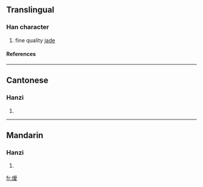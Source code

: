 {{see|璦}}

==Translingual==
===Han character===
{{Han char|rn=96|rad=玉|as=10|sn=14|four=|canj=一土月月水 (MGBBE), X一土月月 (XMGBB)}}
# fine quality [[jade]]
====References====
{{Han ref|kx=0740.111|hdz=21131.070|uh=7477|ud=29815}}

----
==Cantonese==
===Hanzi===
{{yue-hanzi|jyut=|y=oi3}}
# {{defn|Cantonese}}

----
==Mandarin==
===Hanzi===
{{cmn-hanzi|tra=璦|pin=[[ài]] ([[ai4]])|wg=ai<sup>4</sup>}}
# {{defn|Mandarin}}

[[fr:瑷]]